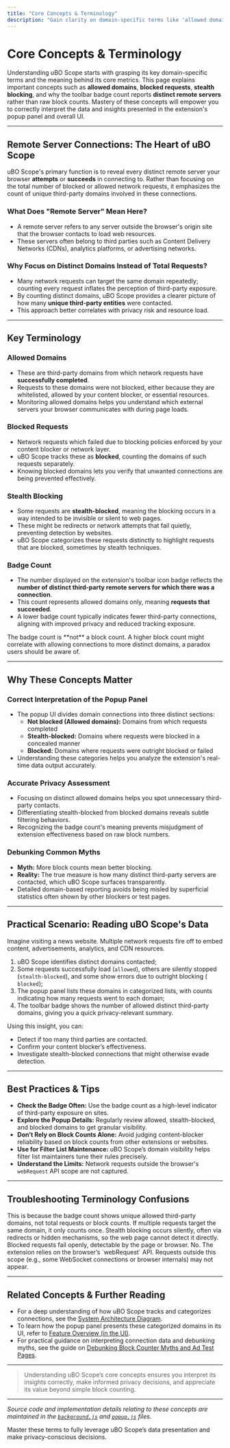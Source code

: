 ```yaml
---
title: "Core Concepts & Terminology"
description: "Gain clarity on domain-specific terms like 'allowed domains', 'blocked requests', 'stealth blocking', and why badge counts report distinct remote servers—not just raw block tallies. Understanding these core concepts is key to interpreting the extension's panels and metrics."
---
```


# Core Concepts & Terminology

Understanding uBO Scope starts with grasping its key domain-specific terms and the meaning behind its core metrics. This page explains important concepts such as **allowed domains**, **blocked requests**, **stealth blocking**, and why the toolbar badge count reports **distinct remote servers** rather than raw block counts. Mastery of these concepts will empower you to correctly interpret the data and insights presented in the extension's popup panel and overall UI.

---

## Remote Server Connections: The Heart of uBO Scope

uBO Scope's primary function is to reveal every distinct remote server your browser **attempts** or **succeeds** in connecting to. Rather than focusing on the total number of blocked or allowed network requests, it emphasizes the count of unique third-party domains involved in these connections.

### What Does "Remote Server" Mean Here?
- A remote server refers to any server outside the browser's origin site that the browser contacts to load web resources.
- These servers often belong to third parties such as Content Delivery Networks (CDNs), analytics platforms, or advertising networks.

### Why Focus on Distinct Domains Instead of Total Requests?
- Many network requests can target the same domain repeatedly; counting every request inflates the perception of third-party exposure.
- By counting distinct domains, uBO Scope provides a clearer picture of how many **unique third-party entities** were contacted.
- This approach better correlates with privacy risk and resource load.


---

## Key Terminology

### Allowed Domains
- These are third-party domains from which network requests have **successfully completed**.
- Requests to these domains were not blocked, either because they are whitelisted, allowed by your content blocker, or essential resources.
- Monitoring allowed domains helps you understand which external servers your browser communicates with during page loads.

### Blocked Requests
- Network requests which failed due to blocking policies enforced by your content blocker or network layer.
- uBO Scope tracks these as **blocked**, counting the domains of such requests separately.
- Knowing blocked domains lets you verify that unwanted connections are being prevented effectively.

### Stealth Blocking
- Some requests are **stealth-blocked**, meaning the blocking occurs in a way intended to be invisible or silent to web pages.
- These might be redirects or network attempts that fail quietly, preventing detection by websites.
- uBO Scope categorizes these requests distinctly to highlight requests that are blocked, sometimes by stealth techniques.

### Badge Count
- The number displayed on the extension's toolbar icon badge reflects the **number of distinct third-party remote servers for which there was a connection**.
- This count represents allowed domains only, meaning **requests that succeeded**.
- A lower badge count typically indicates fewer third-party connections, aligning with improved privacy and reduced tracking exposure.

<Info>
The badge count is **not** a block count. A higher block count might correlate with allowing connections to more distinct domains, a paradox users should be aware of.
</Info>

---

## Why These Concepts Matter

### Correct Interpretation of the Popup Panel
- The popup UI divides domain connections into three distinct sections: 
  - **Not blocked (Allowed domains):** Domains from which requests completed
  - **Stealth-blocked:** Domains where requests were blocked in a concealed manner
  - **Blocked:** Domains where requests were outright blocked or failed
- Understanding these categories helps you analyze the extension's real-time data output accurately.

### Accurate Privacy Assessment
- Focusing on distinct allowed domains helps you spot unnecessary third-party contacts.
- Differentiating stealth-blocked from blocked domains reveals subtle filtering behaviors.
- Recognizing the badge count's meaning prevents misjudgment of extension effectiveness based on raw block numbers.

### Debunking Common Myths
- **Myth:** More block counts mean better blocking.
- **Reality:** The true measure is how many distinct third-party servers are contacted, which uBO Scope surfaces transparently.
- Detailed domain-based reporting avoids being misled by superficial statistics often shown by other blockers or test pages.

---

## Practical Scenario: Reading uBO Scope's Data

Imagine visiting a news website. Multiple network requests fire off to embed content, advertisements, analytics, and CDN resources.

1. uBO Scope identifies distinct domains contacted;
2. Some requests successfully load (`allowed`), others are silently stopped (`stealth-blocked`), and some show errors due to outright blocking (
`blocked`);
3. The popup panel lists these domains in categorized lists, with counts indicating how many requests went to each domain;
4. The toolbar badge shows the number of allowed distinct third-party domains, giving you a quick privacy-relevant summary.

Using this insight, you can:
- Detect if too many third parties are contacted.
- Confirm your content blocker’s effectiveness.
- Investigate stealth-blocked connections that might otherwise evade detection.

---

## Best Practices & Tips

- **Check the Badge Often:** Use the badge count as a high-level indicator of third-party exposure on sites.
- **Explore the Popup Details:** Regularly review allowed, stealth-blocked, and blocked domains to get granular visibility.
- **Don’t Rely on Block Counts Alone:** Avoid judging content-blocker reliability based on block counts from other extensions or websites.
- **Use for Filter List Maintenance:** uBO Scope’s domain visibility helps filter list maintainers tune their rules precisely.
- **Understand the Limits:** Network requests outside the browser's `webRequest` API scope are not captured.

---

## Troubleshooting Terminology Confusions

<AccordionGroup title="Common Questions About Core Terms">
<Accordion title="Why is the badge count sometimes lower than expected?">
This is because the badge count shows unique allowed third-party domains, not total requests or block counts. If multiple requests target the same domain, it only counts once.
</Accordion>
<Accordion title="What is the difference between stealth blocking and blocked?">
Stealth blocking occurs silently, often via redirects or hidden mechanisms, so the web page cannot detect it directly. Blocked requests fail openly, detectable by the page or browser.
</Accordion>
<Accordion title="Can uBO Scope see all network connection attempts?">
No. The extension relies on the browser’s `webRequest` API. Requests outside this scope (e.g., some WebSocket connections or browser internals) may not appear.
</Accordion>
</AccordionGroup>

---

## Related Concepts & Further Reading

- For a deep understanding of how uBO Scope tracks and categorizes connections, see the [System Architecture Diagram](/overview/understanding-architecture-concepts/system-architecture-diagram).
- To learn how the popup panel presents these categorized domains in its UI, refer to [Feature Overview (in the UI)](/overview/understanding-architecture-concepts/quick-feature-tour).
- For practical guidance on interpreting connection data and debunking myths, see the guide on [Debunking Block Counter Myths and Ad Test Pages](/guides/using-analyzing-connections/debunking-blocking-myths).

---

> Understanding uBO Scope’s core concepts ensures you interpret its insights correctly, make informed privacy decisions, and appreciate its value beyond simple block counting.


---

_Source code and implementation details relating to these concepts are maintained in the [`background.js`](https://github.com/gorhill/uBO-Scope/blob/main/js/background.js) and [`popup.js`](https://github.com/gorhill/uBO-Scope/blob/main/js/popup.js) files._

<Check>
Master these terms to fully leverage uBO Scope’s data presentation and make privacy-conscious decisions.
</Check>

